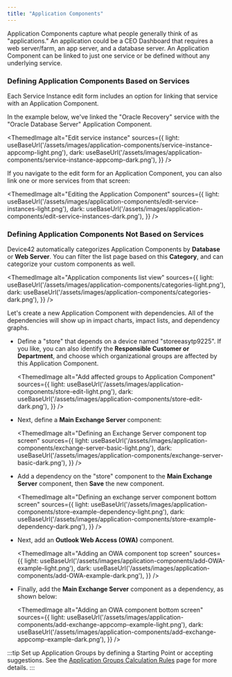 ```yaml
---
title: "Application Components"
---
```



Application Components capture what people generally think of as "applications." An application could be a CEO Dashboard that requires a web server/farm, an app server, and a database server. An Application Component can be linked to just one service or be defined without any underlying service.

### Defining Application Components Based on Services

Each Service Instance edit form includes an option for linking that service with an Application Component.

In the example below, we've linked the "Oracle Recovery" service with the "Oracle Database Server" Application Component.

<ThemedImage
  alt="Edit service instance"
  sources={{
    light: useBaseUrl('/assets/images/application-components/service-instance-appcomp-light.png'),
    dark: useBaseUrl('/assets/images/application-components/service-instance-appcomp-dark.png'),
  }}
/>

If you navigate to the edit form for an Application Component, you can also link one or more services from that screen:

<ThemedImage
  alt="Editing the Application Component"
  sources={{
    light: useBaseUrl('/assets/images/application-components/edit-service-instances-light.png'),
    dark: useBaseUrl('/assets/images/application-components/edit-service-instances-dark.png'),
  }}
/>

### Defining Application Components Not Based on Services

Device42 automatically categorizes Application Components by **Database** or **Web Server**. You can filter the list page based on this **Category**, and can categorize your custom components as well.

<ThemedImage
  alt="Application components list view"
  sources={{
    light: useBaseUrl('/assets/images/application-components/categories-light.png'),
    dark: useBaseUrl('/assets/images/application-components/categories-dark.png'),
  }}
/>

Let's create a new Application Component with dependencies. All of the dependencies will show up in impact charts, impact lists, and dependency graphs.

- Define a "store" that depends on a device named "storeeasytp9225". If you like, you can also identify the **Responsible Customer or Department**, and choose which organizational groups are affected by this Application Component.

  <ThemedImage
    alt="Add affected groups to Application Component"
    sources={{
      light: useBaseUrl('/assets/images/application-components/store-edit-light.png'),
      dark: useBaseUrl('/assets/images/application-components/store-edit-dark.png'),
    }}
  />


- Next, define a **Main Exchange Server** component:

  <ThemedImage
    alt="Defining an Exchange Server component top screen"
    sources={{
      light: useBaseUrl('/assets/images/application-components/exchange-server-basic-light.png'),
      dark: useBaseUrl('/assets/images/application-components/exchange-server-basic-dark.png'),
    }}
  />

- Add a dependency on the "store" component to the **Main Exchange Server** component, then **Save** the new component.
  
  <ThemedImage
    alt="Defining an exchange server component bottom screen"
    sources={{
      light: useBaseUrl('/assets/images/application-components/store-example-dependency-light.png'),
      dark: useBaseUrl('/assets/images/application-components/store-example-dependency-dark.png'),
    }}
  />

- Next, add an **Outlook Web Access (OWA)** component.

  <ThemedImage
    alt="Adding an OWA component top screen"
    sources={{
      light: useBaseUrl('/assets/images/application-components/add-OWA-example-light.png'),
      dark: useBaseUrl('/assets/images/application-components/add-OWA-example-dark.png'),
    }}
  />

- Finally, add the **Main Exchange Server** component as a dependency, as shown below:

  <ThemedImage
    alt="Adding an OWA component bottom screen"
    sources={{
      light: useBaseUrl('/assets/images/application-components/add-exchange-appcomp-example-light.png'),
      dark: useBaseUrl('/assets/images/application-components/add-exchange-appcomp-example-dark.png'),
    }}
  />

:::tip
Set up Application Groups by defining a Starting Point or accepting suggestions. See the [Application Groups Calculation Rules](/apps/application-groups/calculation-rules) page for more details.
:::
